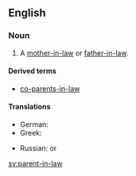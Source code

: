 ==English==

===Noun===
{{en-noun|pl=parents-in-law}}

#A [[mother-in-law]] or [[father-in-law]].

====Derived terms====
* {{uncommon}} [[co-parents-in-law]]

====Translations====
{{trans-top|mother-in-law or father-in-law}}
* German: {{t-|de|Schwiegerelternteil|n}}
* Greek: {{italbrac|plural}} {{t|el|πεθερικά|n|p|tr=petheriká}}
{{trans-mid}}
* Russian: {{qualifier|no exact term exists, see translations of}} {{l|en|mother-in-law}} or {{l|en|father-in-law}}
{{trans-bottom}}

[[sv:parent-in-law]]
